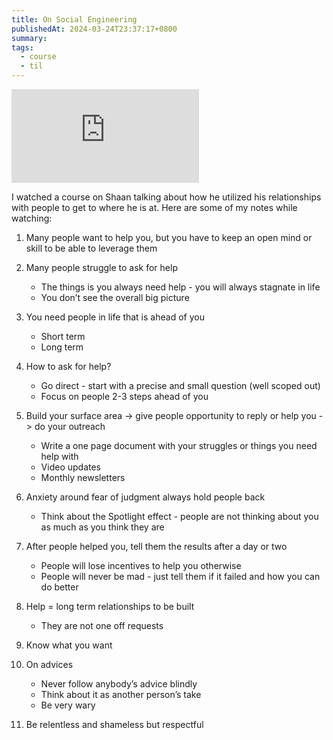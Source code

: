 ```yaml
---
title: On Social Engineering
publishedAt: 2024-03-24T23:37:17+0800
summary: 
tags:
  - course
  - til
---
```


<Embed src="https://www.youtube.com/embed/ffcTwHZRhSk?si=Py4gwoVHuG3d83x_" />

I watched a course on Shaan talking about how he utilized his relationships with people to get to where he is at. Here are some of my notes while watching:

1. Many people want to help you, but you have to keep an open mind or skill to be able to leverage them

2. Many people struggle to ask for help
    * The things is you always need help - you will always stagnate in life
    * You don’t see the overall big picture

3. You need people in life that is ahead of you
    * Short term 
    * Long term

4. How to ask for help?
    * Go direct - start with a precise and small question (well scoped out)
    * Focus on people 2-3 steps ahead of you 
   
5. Build your surface area -> give people opportunity to reply or help you -> do your outreach
   * Write a one page document with your struggles or things you need help with
   * Video updates
   * Monthly newsletters
  
6. Anxiety around fear of judgment always hold people back
   * Think about the Spotlight effect - people are not thinking about you as much as you think they are

7. After people helped you, tell them the results after a day or two
   * People will lose incentives to help you otherwise
   * People will never be mad - just tell them if it failed and how you can do better

8. Help = long term relationships to be built
   * They are not one off requests 

9.  Know what you want

10. On advices
    * Never follow anybody’s advice blindly
    * Think about it as another person’s take
    * Be very wary

1.  Be relentless and shameless but respectful

